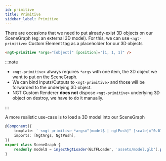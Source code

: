 ```yaml
---
id: primitive
title: Primitive
sidebar_label: Primitive
---
```


There are occasions that we need to put already-exist 3D objects on our SceneGraph (eg: an external 3D model). For this,
we can use `<ngt-primitive>` Custom Element tag as a placeholder for our 3D objects

```html
<ngt-primitive *args="[object]" [position]="[1, 1, 1]" />
```

:::note

-   `<ngt-primitive>` always requires `*args` with one item, the 3D object we want to put on the SceneGraph.
-   We can bind Inputs/Outputs to `<ngt-primitive>` and those will be forwarded to the underlying 3D object.
-   NGT Custom Renderer **does not** dispose `<ngt-primitive>` underlying 3D object on destroy, we have to do it manually.

:::

A more realistic use-case is to load a 3D model into our SceneGraph

```ts
@Component({
    template: ` <ngt-primitive *args="[model$ | ngtPush]" [scale]="0.01" /> `,
    imports: [NgtArgs, NgtPush],
})
export class SceneGraph {
    readonly model$ = injectNgtLoader(GLTFLoader, 'assets/model.glb').pipe(map((model) => model.scene));
}
```
